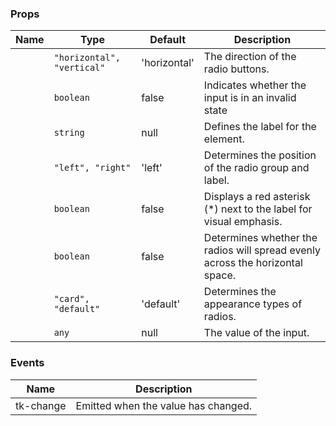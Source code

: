 
### Props

| Name | Type | Default | Description |
| ---- | ---- | ------- | ----------- |
| <TkBadge label="direction" variant="primary" size="large" type="filledlight"/> | <code>"horizontal", "vertical"</code> | 'horizontal' | The direction of the radio buttons. |
| <TkBadge label="invalid" variant="primary" size="large" type="filledlight"/> | <code>boolean</code> | false | Indicates whether the input is in an invalid state |
| <TkBadge label="label" variant="primary" size="large" type="filledlight"/> | <code>string</code> | null | Defines the label for the element. |
| <TkBadge label="position" variant="primary" size="large" type="filledlight"/> | <code>"left", "right"</code> | 'left' | Determines the position of the radio group and label. |
| <TkBadge label="showAsterisk" variant="primary" size="large" type="filledlight"/> | <code>boolean</code> | false | Displays a red asterisk (*) next to the label for visual emphasis. |
| <TkBadge label="spread" variant="primary" size="large" type="filledlight"/> | <code>boolean</code> | false | Determines whether the radios will spread evenly across the horizontal space. |
| <TkBadge label="type" variant="primary" size="large" type="filledlight"/> | <code>"card", "default"</code> | 'default' | Determines the appearance types of radios. |
| <TkBadge label="value" variant="primary" size="large" type="filledlight"/> | <code>any</code> | null | The value of the input. |

### Events

| Name | Description |
| ---- | ----------- |
| tk-change | Emitted when the value has changed. |
